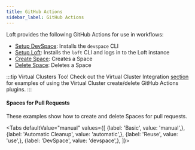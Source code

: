 ```yaml
---
title: GitHub Actions
sidebar_label: GitHub Actions
---
```




Loft provides the following GitHub Actions for use in workflows:
- [Setup DevSpace](https://github.com/loft-sh/setup-devspace): Installs the `devspace` CLI
- [Setup Loft](https://github.com/loft-sh/setup-loft): Installs the `loft` CLI and logs in to the Loft instance
- [Create Space](https://github.com/loft-sh/create-space): Creates a Space
- [Delete Space](https://github.com/loft-sh/delete-space): Deletes a Space

:::tip Virtual Clusters Too!
Check out the Virtual Cluster Integration [section](../virtual-clusters/github-actions) for
examples of using the Virtual Cluster create/delete GitHub Actions plugins.
:::


#### Spaces for Pull Requests

These examples show how to create and delete Spaces for pull requests.

<Tabs
    defaultValue="manual"
    values={[
        {label: 'Basic', value: 'manual',},
        {label: 'Automatic Cleanup', value: 'automatic',},
        {label: 'Reuse', value: 'use',},
        {label: 'DevSpace', value: 'devspace',},
    ]}>
    <TabItem value="manual">
        <PartialIntegrationsSpacePullRequestManual/>
    </TabItem>
    <TabItem value="automatic">
        <PartialIntegrationsSpacePullRequestAutomatic/>
    </TabItem>
    <TabItem value="use">
        <PartialIntegrationsSpacePullRequestReuse/>
    </TabItem>
    <TabItem value="devspace">
        <PartialIntegrationsSpacePullRequestDevspace/>
    </TabItem>
</Tabs>
